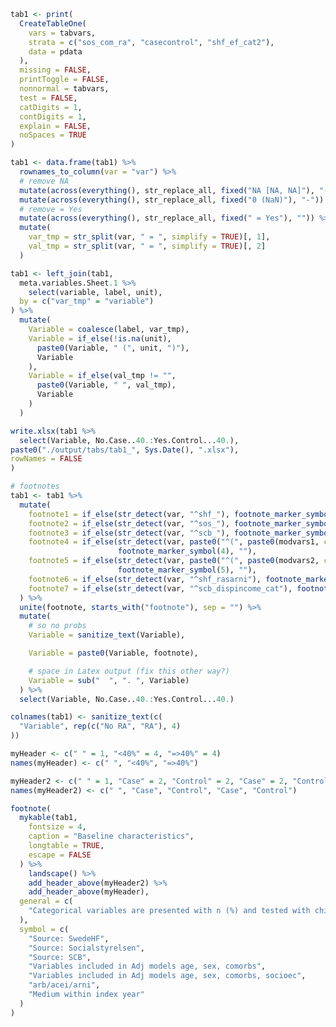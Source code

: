 ```r

tab1 <- print(
  CreateTableOne(
    vars = tabvars,
    strata = c("sos_com_ra", "casecontrol", "shf_ef_cat2"),
    data = pdata
  ),
  missing = FALSE,
  printToggle = FALSE,
  nonnormal = tabvars,
  test = FALSE,
  catDigits = 1,
  contDigits = 1,
  explain = FALSE,
  noSpaces = TRUE
)

tab1 <- data.frame(tab1) %>%
  rownames_to_column(var = "var") %>%
  # remove NA
  mutate(across(everything(), str_replace_all, fixed("NA [NA, NA]"), "-")) %>%
  mutate(across(everything(), str_replace_all, fixed("0 (NaN)"), "-")) %>%
  # remove = Yes
  mutate(across(everything(), str_replace_all, fixed(" = Yes"), "")) %>%
  mutate(
    var_tmp = str_split(var, " = ", simplify = TRUE)[, 1],
    val_tmp = str_split(var, " = ", simplify = TRUE)[, 2]
  )

tab1 <- left_join(tab1,
  meta.variables.Sheet.1 %>%
    select(variable, label, unit),
  by = c("var_tmp" = "variable")
) %>%
  mutate(
    Variable = coalesce(label, var_tmp),
    Variable = if_else(!is.na(unit),
      paste0(Variable, " (", unit, ")"),
      Variable
    ),
    Variable = if_else(val_tmp != "",
      paste0(Variable, " ", val_tmp),
      Variable
    )
  )

write.xlsx(tab1 %>%
  select(Variable, No.Case..40.:Yes.Control...40.),
paste0("./output/tabs/tab1_", Sys.Date(), ".xlsx"),
rowNames = FALSE
)

# footnotes
tab1 <- tab1 %>%
  mutate(
    footnote1 = if_else(str_detect(var, "^shf_"), footnote_marker_symbol(1), ""),
    footnote2 = if_else(str_detect(var, "^sos_"), footnote_marker_symbol(2), ""),
    footnote3 = if_else(str_detect(var, "^scb_"), footnote_marker_symbol(3), ""),
    footnote4 = if_else(str_detect(var, paste0("^(", paste0(modvars1, collapse = "|"), ")")), 
                        footnote_marker_symbol(4), ""),
    footnote5 = if_else(str_detect(var, paste0("^(", paste0(modvars2, collapse = "|"), ")")), 
                        footnote_marker_symbol(5), ""),
    footnote6 = if_else(str_detect(var, "^shf_rasarni"), footnote_marker_symbol(6), ""),
    footnote7 = if_else(str_detect(var, "^scb_dispincome_cat"), footnote_marker_symbol(7), "")
  ) %>%
  unite(footnote, starts_with("footnote"), sep = "") %>%
  mutate(
    # so no probs
    Variable = sanitize_text(Variable),

    Variable = paste0(Variable, footnote),

    # space in Latex output (fix this other way?)
    Variable = sub("  ", ". ", Variable)
  ) %>%
  select(Variable, No.Case..40.:Yes.Control...40.)

colnames(tab1) <- sanitize_text(c(
  "Variable", rep(c("No RA", "RA"), 4)
))

myHeader <- c(" " = 1, "<40%" = 4, "=>40%" = 4)
names(myHeader) <- c(" ", "<40%", "=>40%")

myHeader2 <- c(" " = 1, "Case" = 2, "Control" = 2, "Case" = 2, "Control" = 2)
names(myHeader2) <- c(" ", "Case", "Control", "Case", "Control")

footnote(
  mykable(tab1,
    fontsize = 4,
    caption = "Baseline characteristics",
    longtable = TRUE,
    escape = FALSE
  ) %>%
    landscape() %>%
    add_header_above(myHeader2) %>%
    add_header_above(myHeader),
  general = c(
    "Categorical variables are presented with n (%) and tested with chi-square test and continuous variables with median [q1-q3] and tested with Kruskal-Wallis test AT SOME POINT....."
  ),
  symbol = c(
    "Source: SwedeHF",
    "Source: Socialstyrelsen",
    "Source: SCB",
    "Variables included in Adj models age, sex, comorbs",
    "Variables included in Adj models age, sex, comorbs, socioec",
    "arb/acei/arni",
    "Medium within index year"
  )
)
```
